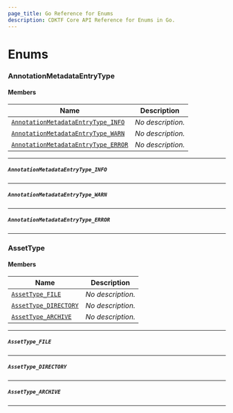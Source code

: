 ```yaml
---
page_title: Go Reference for Enums
description: CDKTF Core API Reference for Enums in Go.
---
```


<!-- This file is generated through yarn generate-docs -->

# Enums <a name="Enums" id="Enums"></a>

### AnnotationMetadataEntryType <a name="AnnotationMetadataEntryType" id="cdktf.AnnotationMetadataEntryType"></a>

#### Members <a name="Members" id="Members"></a>

| **Name**                                                                                              | **Description**   |
| ----------------------------------------------------------------------------------------------------- | ----------------- |
| <code><a href="#cdktf.AnnotationMetadataEntryType.INFO">AnnotationMetadataEntryType_INFO</a></code>   | _No description._ |
| <code><a href="#cdktf.AnnotationMetadataEntryType.WARN">AnnotationMetadataEntryType_WARN</a></code>   | _No description._ |
| <code><a href="#cdktf.AnnotationMetadataEntryType.ERROR">AnnotationMetadataEntryType_ERROR</a></code> | _No description._ |

---

##### `AnnotationMetadataEntryType_INFO` <a name="AnnotationMetadataEntryType_INFO" id="cdktf.AnnotationMetadataEntryType.INFO"></a>

---

##### `AnnotationMetadataEntryType_WARN` <a name="AnnotationMetadataEntryType_WARN" id="cdktf.AnnotationMetadataEntryType.WARN"></a>

---

##### `AnnotationMetadataEntryType_ERROR` <a name="AnnotationMetadataEntryType_ERROR" id="cdktf.AnnotationMetadataEntryType.ERROR"></a>

---

### AssetType <a name="AssetType" id="cdktf.AssetType"></a>

#### Members <a name="Members" id="Members"></a>

| **Name**                                                                  | **Description**   |
| ------------------------------------------------------------------------- | ----------------- |
| <code><a href="#cdktf.AssetType.FILE">AssetType_FILE</a></code>           | _No description._ |
| <code><a href="#cdktf.AssetType.DIRECTORY">AssetType_DIRECTORY</a></code> | _No description._ |
| <code><a href="#cdktf.AssetType.ARCHIVE">AssetType_ARCHIVE</a></code>     | _No description._ |

---

##### `AssetType_FILE` <a name="AssetType_FILE" id="cdktf.AssetType.FILE"></a>

---

##### `AssetType_DIRECTORY` <a name="AssetType_DIRECTORY" id="cdktf.AssetType.DIRECTORY"></a>

---

##### `AssetType_ARCHIVE` <a name="AssetType_ARCHIVE" id="cdktf.AssetType.ARCHIVE"></a>

---
